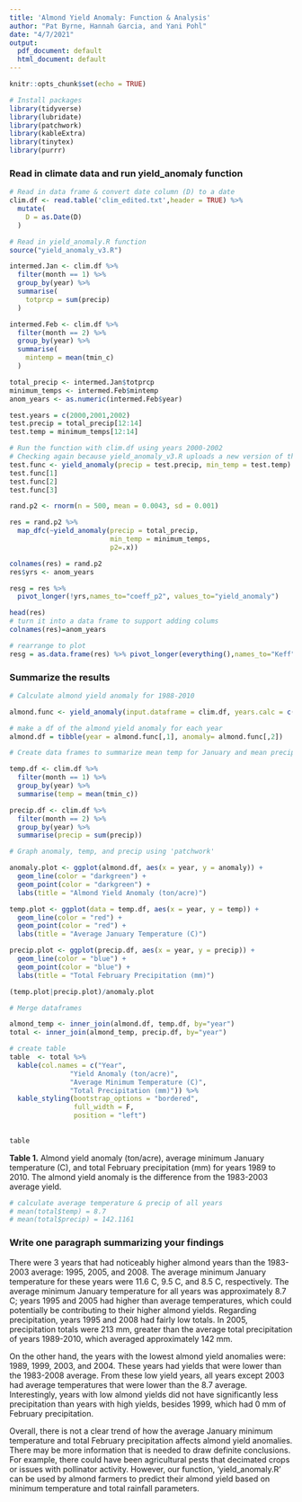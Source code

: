 ```yaml
---
title: 'Almond Yield Anomaly: Function & Analysis'
author: "Pat Byrne, Hannah Garcia, and Yani Pohl"
date: "4/7/2021"
output:
  pdf_document: default
  html_document: default
---
```


```r
knitr::opts_chunk$set(echo = TRUE)
```

```r
# Install packages
library(tidyverse)
library(lubridate)
library(patchwork)
library(kableExtra)
library(tinytex)
library(purrr)
```

### Read in climate data and run yield_anomaly function
```r
# Read in data frame & convert date column (D) to a date
clim.df <- read.table('clim_edited.txt',header = TRUE) %>% 
  mutate(
    D = as.Date(D)
  )

# Read in yield_anomaly.R function
source("yield_anomaly_v3.R")

intermed.Jan <- clim.df %>% 
  filter(month == 1) %>% 
  group_by(year) %>% 
  summarise(
    totprcp = sum(precip)
  )

intermed.Feb <- clim.df %>% 
  filter(month == 2) %>% 
  group_by(year) %>% 
  summarise(
    mintemp = mean(tmin_c)
  )

total_precip <- intermed.Jan$totprcp
minimum_temps <- intermed.Feb$mintemp
anom_years <- as.numeric(intermed.Feb$year)
```


```r
test.years = c(2000,2001,2002)
test.precip = total_precip[12:14]
test.temp = minimum_temps[12:14]

# Run the function with clim.df using years 2000-2002
# Checking again because yield_anomaly_v3.R uploads a new version of the yield_anonaly() function
test.func <- yield_anomaly(precip = test.precip, min_temp = test.temp)
test.func[1]
test.func[2]
test.func[3]
```

```r
rand.p2 <- rnorm(n = 500, mean = 0.0043, sd = 0.001)
```



```r
res = rand.p2 %>% 
  map_dfc(~yield_anomaly(precip = total_precip, 
                         min_temp = minimum_temps, 
                         p2=.x))

```

```r
colnames(res) = rand.p2
res$yrs <- anom_years
```


```r
resg = res %>% 
  pivot_longer(!yrs,names_to="coeff_p2", values_to="yield_anomaly")
```


```r
head(res)
# turn it into a data frame to support adding colums
colnames(res)=anom_years

# rearrange to plot
resg = as.data.frame(res) %>% pivot_longer(everything(),names_to="Keff", values_to="Power")
```


### Summarize the results 

```r
# Calculate almond yield anomaly for 1988-2010

almond.func <- yield_anomaly(input.dataframe = clim.df, years.calc = c(1989:2010))

# make a df of the almond yield anomaly for each year
almond.df = tibble(year = almond.func[,1], anomaly= almond.func[,2])

# Create data frames to summarize mean temp for January and mean precip for February for each year

temp.df <- clim.df %>%
  filter(month == 1) %>%
  group_by(year) %>%
  summarise(temp = mean(tmin_c))

precip.df <- clim.df %>%
  filter(month == 2) %>%
  group_by(year) %>%
  summarise(precip = sum(precip))

# Graph anomaly, temp, and precip using 'patchwork'

anomaly.plot <- ggplot(almond.df, aes(x = year, y = anomaly)) +
  geom_line(color = "darkgreen") +
  geom_point(color = "darkgreen") +
  labs(title = "Almond Yield Anomaly (ton/acre)")

temp.plot <- ggplot(data = temp.df, aes(x = year, y = temp)) +
  geom_line(color = "red") +
  geom_point(color = "red") +
  labs(title = "Average January Temperature (C)")

precip.plot <- ggplot(precip.df, aes(x = year, y = precip)) +
  geom_line(color = "blue") +
  geom_point(color = "blue") +
  labs(title = "Total February Precipitation (mm)")

(temp.plot|precip.plot)/anomaly.plot

```


```r
# Merge dataframes

almond_temp <- inner_join(almond.df, temp.df, by="year")
total <- inner_join(almond_temp, precip.df, by="year")

# create table
table  <- total %>% 
  kable(col.names = c("Year",
               "Yield Anomaly (ton/acre)",
               "Average Minimum Temperature (C)",
               "Total Precipitation (mm)")) %>% 
  kable_styling(bootstrap_options = "bordered",
                full_width = F,
                position = "left")
  
  
table

```

**Table 1.** Almond yield anomaly (ton/acre), average minimum January temperature (C), and total February precipitation (mm) for years 1989 to 2010. The almond yield anomaly is the difference from the 1983-2003 average yield.

```r
# calculate average temperature & precip of all years
# mean(total$temp) = 8.7
# mean(total$precip) = 142.1161
```

### Write one paragraph summarizing your findings 

There were 3 years that had noticeably higher almond years than the 1983-2003 average: 1995, 2005, and 2008. The average minimum January temperature for these years were 11.6 C, 9.5 C, and 8.5 C, respectively. The average minimum January temperature for all years was approximately 8.7 C; years 1995 and 2005 had higher than average temperatures, which could potentially be contributing to their higher almond yields. Regarding precipitation, years 1995 and 2008 had fairly low totals. In 2005, precipitation totals were 213 mm, greater than the average total precipitation of years 1989-2010, which averaged approximately 142 mm.

On the other hand, the years with the lowest almond yield anomalies were: 1989, 1999, 2003, and 2004. These years had yields that were lower than the 1983-2008 average. From these low yield years, all years except 2003 had average temperatures that were lower than the 8.7 average. Interestingly, years with low almond yields did not have significantly less precipitation than years with high yields, besides 1999, which had 0 mm of February precipitation. 

Overall, there is not a clear trend of how the average January minimum temperature and total February precipitation affects almond yield anomalies. There may be more information that is needed to draw definite conclusions. For example, there could have been agricultural pests that decimated crops or issues with pollinator activity. However, our function, 'yield_anomaly.R' can be used by almond farmers to predict their almond yield based on minimum temperature and total rainfall parameters. 
